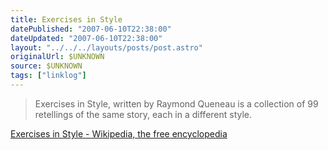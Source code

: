 ```yaml
---
title: Exercises in Style
datePublished: "2007-06-10T22:38:00"
dateUpdated: "2007-06-10T22:38:00"
layout: "../../../layouts/posts/post.astro"
originalUrl: $UNKNOWN
source: $UNKNOWN
tags: ["linklog"]
---
```


> Exercises in Style, written by Raymond Queneau is a collection of 99 retellings of the same story, each in a different style.

[Exercises in Style - Wikipedia, the free encyclopedia](http://en.wikipedia.org/wiki/Exercises_in_Style)
